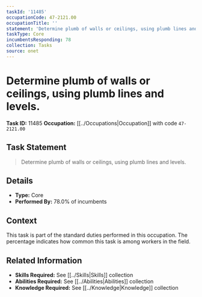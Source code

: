 ```yaml
---
taskId: '11485'
occupationCode: 47-2121.00
occupationTitle: ''
statement: 'Determine plumb of walls or ceilings, using plumb lines and levels.'
taskType: Core
incumbentsResponding: 78
collection: Tasks
source: onet
---
```

# Determine plumb of walls or ceilings, using plumb lines and levels.

**Task ID:** 11485
**Occupation:** [[../Occupations|Occupation]] with code `47-2121.00`

## Task Statement

> Determine plumb of walls or ceilings, using plumb lines and levels.

## Details

- **Type:** Core
- **Performed By:** 78.0% of incumbents

## Context

This task is part of the standard duties performed in this occupation. The percentage indicates how common this task is among workers in the field.

## Related Information

- **Skills Required:** See [[../Skills|Skills]] collection
- **Abilities Required:** See [[../Abilities|Abilities]] collection
- **Knowledge Required:** See [[../Knowledge|Knowledge]] collection
